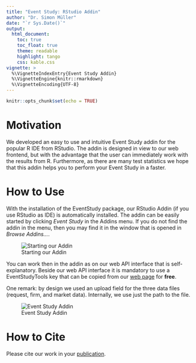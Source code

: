 ```yaml
---
title: "Event Study: RStudio Addin"
author: "Dr. Simon Müller"
date: "`r Sys.Date()`"
output:
  html_document:
    toc: true
    toc_float: true
    theme: readable
    highlight: tango
    css: kable.css
vignette: >
  %\VignetteIndexEntry{Event Study Addin}
  %\VignetteEngine{knitr::rmarkdown}
  %\VignetteEncoding{UTF-8}
---
```


```r
knitr::opts_chunk$set(echo = TRUE)
```

# Motivation

We developed an easy to use and intuitive Event Study addin for the popular R IDE from RStudio. The addin is designed in view to our web frontend, but with the advantage that the user can immediately work with the results from R. Furthermore, as there are many test statistics we hope that this addin helps you to perform your Event Study in a faster. 

# How to Use

With the installation of the EventStudy package, our RStudio Addin (if you use RStudio as IDE) is automatically installed. The addin can be easily started by clicking *Event Study* in the Addins menu. If you do not find the addin in the menu, then you may find it in the window that is opened in *Browse Addins...*.

![Starting our Addin](start_addin.png "How to start our Addin")

You can work then in the addin as on our web API interface that is self-explanatory. Beside our web API interface it is mandatory to use a EventStudyTools key that can be copied from our [web page](https://www.eventstudytools.com/) for **free**. 

One remark: by design we used an upload field for the three data files (request, firm, and market data). Internally, we use just the path to the file.

![Event Study Addin](est_addin.png "Event Study Addin")



# How to Cite

Please cite our work in your [publication](https://www.eventstudytools.com/how-cite-eventstudytoolscom).
